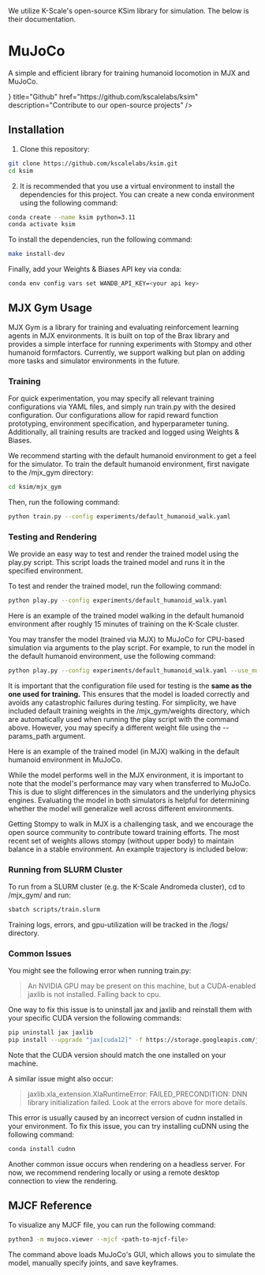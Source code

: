 
<Callout type="info" emoji="💡">
We utilize K-Scale's open-source KSim library for simulation. The below is their documentation.
</Callout>

# MuJoCo

A simple and efficient library for training humanoid locomotion in MJX and MuJoCo.

<Cards>
  <Cards.Card
    icon={<FaGithub />}
    title="Github"
    href="https://github.com/kscalelabs/ksim"
    description="Contribute to our open-source projects"
  />
</Cards>

## Installation

1. Clone this repository:
```bash
git clone https://github.com/kscalelabs/ksim.git
cd ksim
```

2. It is recommended that you use a virtual environment to install the dependencies for this project. You can create a new conda environment using the following command:
```bash
conda create --name ksim python=3.11
conda activate ksim
```
To install the dependencies, run the following command:

```bash
make install-dev
```

Finally, add your Weights & Biases API key via conda:

```bash
conda env config vars set WANDB_API_KEY=<your api key>
```

## MJX Gym Usage

MJX Gym is a library for training and evaluating reinforcement learning agents in MJX environments. It is built on top of the Brax library and provides a simple interface for running experiments with Stompy and other humanoid formfactors. Currently, we support walking but plan on adding more tasks and simulator environments in the future.

### Training

For quick experimentation, you may specify all relevant training configurations via YAML files, and simply run train.py with the desired configuration. Our configurations allow for rapid reward function prototyping, environment specification, and hyperparameter tuning. Additionally, all training results are tracked and logged using Weights & Biases.

We recommend starting with the default humanoid environment to get a feel for the simulator. To train the default humanoid environment, first navigate to the /mjx_gym directory:
```bash
cd ksim/mjx_gym
```
Then, run the following command:
```bash
python train.py --config experiments/default_humanoid_walk.yaml
```

### Testing and Rendering

We provide an easy way to test and render the trained model using the play.py script. This script loads the trained model and runs it in the specified environment.

To test and render the trained model, run the following command:
```bash
python play.py --config experiments/default_humanoid_walk.yaml
```

Here is an example of the trained model walking in the default humanoid environment after roughly 15 minutes of training on the K-Scale cluster.

You may transfer the model (trained via MJX) to MuJoCo for CPU-based simulation via arguments to the play script. For example, to run the model in the default humanoid environment, use the following command:

```bash
python play.py --config experiments/default_humanoid_walk.yaml --use_mujoco
```

It is important that the configuration file used for testing is the **same as the one used for training.** This ensures that the model is loaded correctly and avoids any catastrophic failures during testing. For simplicity, we have included default training weights in the /mjx_gym/weights directory, which are automatically used when running the play script with the command above. However, you may specify a different weight file using the --params_path argument.

Here is an example of the trained model (in MJX) walking in the default humanoid environment in MuJoCo.

While the model performs well in the MJX environment, it is important to note that the model's performance may vary when transferred to MuJoCo. This is due to slight differences in the simulators and the underlying physics engines. Evaluating the model in both simulators is helpful for determining whether the model will generalize well across different environments.

Getting Stompy to walk in MJX is a challenging task, and we encourage the open source community to contribute toward training efforts. The most recent set of weights allows stompy (without upper body) to maintain balance in a stable environment. An example trajectory is included below:

### Running from SLURM Cluster

To run from a SLURM cluster (e.g. the K-Scale Andromeda cluster), cd to /mjx_gym/ and run:

```bash
sbatch scripts/train.slurm
```

Training logs, errors, and gpu-utilization will be tracked in the /logs/ directory.

### Common Issues

You might see the following error when running train.py:

>An NVIDIA GPU may be present on this machine, but a CUDA-enabled jaxlib is not installed. Falling back to cpu.

One way to fix this issue is to uninstall jax and jaxlib and reinstall them with your specific CUDA version the following commands:

```bash
pip uninstall jax jaxlib
pip install --upgrade "jax[cuda12]" -f https://storage.googleapis.com/jax-releases/jax_cuda_releases.html
```

Note that the CUDA version should match the one installed on your machine.

A similar issue might also occur:

> jaxlib.xla_extension.XlaRuntimeError: FAILED_PRECONDITION: DNN library initialization failed. Look at the errors above for more details.

This error is usually caused by an incorrect version of cudnn installed in your environment. To fix this issue, you can try installing cuDNN using the following command:

```bash
conda install cudnn
```

Another common issue occurs when rendering on a headless server. For now, we recommend rendering locally or using a remote desktop connection to view the rendering.

## MJCF Reference

To visualize any MJCF file, you can run the following command:
```bash
python3 -m mujoco.viewer --mjcf <path-to-mjcf-file>
```

The command above loads MuJoCo's GUI, which allows you to simulate the model, manually specify joints, and save keyframes.